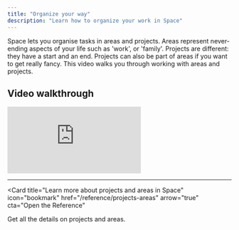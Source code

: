 ```yaml
---
title: "Organize your way"
description: "Learn how to organize your work in Space"
---
```


Space lets you organise tasks in areas and projects. Areas represent never-ending aspects of your life
such as 'work', or 'family'. Projects are different: they have a start and an end. 
Projects can also be part of areas if you want to get really fancy. 
This video walks you through working with areas and projects.

## Video walkthrough

<Frame caption="Projects and Areas in Space">
<iframe
  className="w-full aspect-video rounded-xl"
  src="https://www.youtube.com/embed/e-Q3wps7lIY"
  title="YouTube video player"
  frameBorder="0"
  allow="accelerometer; autoplay; clipboard-write; encrypted-media; gyroscope; picture-in-picture"
  allowFullScreen
  style={{ width: '100%', borderRadius: '0.5rem' }}
></iframe>
</Frame>

---

<Card
  title="Learn more about projects and areas in Space"
  icon="bookmark"
  href="/reference/projects-areas"
  arrow="true"
  cta="Open the Reference"
>
  Get all the details on projects and areas.
</Card>